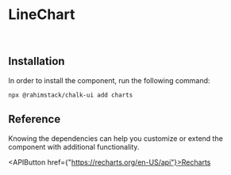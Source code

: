 
<Meta of={Stories} name="README"/>

# LineChart

<br/>

## Installation

In order to install the component, run the following command:

```shell
npx @rahimstack/chalk-ui add charts
```

## Reference

Knowing the dependencies can help you customize or extend the component with additional functionality.

<APIButton href={"https://recharts.org/en-US/api"}>Recharts</APIButton>
